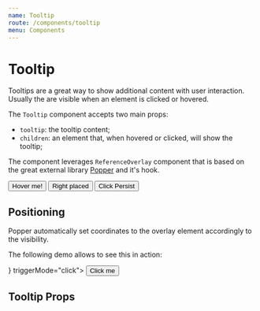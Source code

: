 ```yaml
---
name: Tooltip
route: /components/tooltip
menu: Components
---
```





# Tooltip

Tooltips are a great way to show additional content with user interaction.
Usually the are visible when an element is clicked or hovered.

The `Tooltip` component accepts two main props:

-   `tooltip`: the tooltip content;
-   `children`: an element that, when hovered or clicked, will show the tooltip;

The component leverages `ReferenceOverlay` component that is based on the great external library [Popper](https://popper.js.org/) and it's hook.

<Playground>
    <Tooltip tooltip="This is a simple tooltip" className="m-r-20">
        <Button mean="positive">Hover me!</Button>
    </Tooltip>
    <Tooltip tooltip="If you need help, read the docs!" className="m-r-20">
        <Icon name="help" className="color-primary" />
    </Tooltip>
    <Tooltip
        tooltip="This is a simple tooltip, shown on the right"
        className="m-r-20"
        placement="right"
    >
        <Button mean="primary-reverse">Right placed</Button>
    </Tooltip>
    <Tooltip
        tooltip="You can click anywhere to close this!"
        className="m-r-20"
        triggerMode="click"
        placement="bottom"
    >
        <IconControl name="settings" />
    </Tooltip>
    <Tooltip
        tooltip="You must click the trigger to close this tooltip!"
        className="m-r-20"
        placement="bottom"
        triggerMode="click"
        clickPersist={true}
    >
        <Button mean="primary-reverse">Click Persist</Button>
    </Tooltip>
</Playground>

## Positioning

Popper automatically set coordinates to the overlay element accordingly to the visibility.

The following demo allows to see this in action:

<Playground>
    <div style={{ width: '100%', height: 400, overflow: 'auto' }}>
        <div style={{ width: '200%' }}>
            <div style={{ display: 'block', height: 160 }}></div>
            <div style={{ display: 'flex' }}>
                <div style={{ display: 'block', width: '45%' }}></div>
                <Tooltip tooltip={<Lorem paragraphs={1} />} triggerMode="click">
                    <Button mean="primary">Click me</Button>
                </Tooltip>
                <div style={{ display: 'block', width: '45%' }}></div>
            </div>
            <div style={{ display: 'block', height: 400 }}></div>
        </div>
    </div>
</Playground>

## Tooltip Props

<Props of={Tooltip} />
